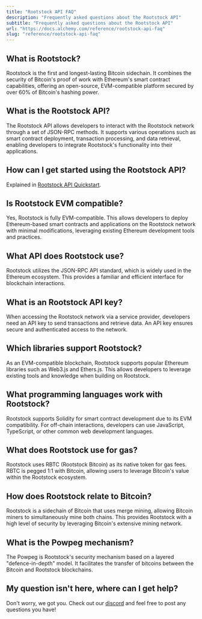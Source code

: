 ```yaml
---
title: "Rootstock API FAQ"
description: "Frequently asked questions about the Rootstock API"
subtitle: "Frequently asked questions about the Rootstock API"
url: "https://docs.alchemy.com/reference/rootstock-api-faq"
slug: "reference/rootstock-api-faq"
---
```


## What is Rootstock?

Rootstock is the first and longest-lasting Bitcoin sidechain. It combines the security of Bitcoin's proof of work with Ethereum's smart contract capabilities, offering an open-source, EVM-compatible platform secured by over 60% of Bitcoin's hashing power.

## What is the Rootstock API?

The Rootstock API allows developers to interact with the Rootstock network through a set of JSON-RPC methods. It supports various operations such as smart contract deployment, transaction processing, and data retrieval, enabling developers to integrate Rootstock's functionality into their applications.

## How can I get started using the Rootstock API?

Explained in [Rootstock API Quickstart](/reference/rootstock-api-quickstart).

## Is Rootstock EVM compatible?

Yes, Rootstock is fully EVM-compatible. This allows developers to deploy Ethereum-based smart contracts and applications on the Rootstock network with minimal modifications, leveraging existing Ethereum development tools and practices.

## What API does Rootstock use?

Rootstock utilizes the JSON-RPC API standard, which is widely used in the Ethereum ecosystem. This provides a familiar and efficient interface for blockchain interactions.

## What is an Rootstock API key?

When accessing the Rootstock network via a service provider, developers need an API key to send transactions and retrieve data. An API key ensures secure and authenticated access to the network.

## Which libraries support Rootstock?

As an EVM-compatible blockchain, Rootstock supports popular Ethereum libraries such as Web3.js and Ethers.js. This allows developers to leverage existing tools and knowledge when building on Rootstock.

## What programming languages work with Rootstock?

Rootstock supports Solidity for smart contract development due to its EVM compatibility. For off-chain interactions, developers can use JavaScript, TypeScript, or other common web development languages.

## What does Rootstock use for gas?

Rootstock uses RBTC (Rootstock Bitcoin) as its native token for gas fees. RBTC is pegged 1:1 with Bitcoin, allowing users to leverage Bitcoin's value within the Rootstock ecosystem.

## How does Rootstock relate to Bitcoin?

Rootstock is a sidechain of Bitcoin that uses merge mining, allowing Bitcoin miners to simultaneously mine both chains. This provides Rootstock with a high level of security by leveraging Bitcoin's extensive mining network.

## What is the Powpeg mechanism?

The Powpeg is Rootstock's security mechanism based on a layered "defence-in-depth" model. It facilitates the transfer of bitcoins between the Bitcoin and Rootstock blockchains.

## My question isn't here, where can I get help?

Don't worry, we got you. Check out our [discord](https://alchemy.com/discord) and feel free to post any questions you have!
